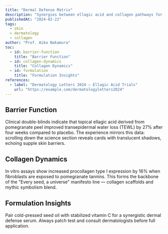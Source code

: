 ```yaml
---
title: "Dermal Defense Matrix"
description: "Synergies between ellagic acid and collagen pathways for skin resilience."
publishedAt: "2024-02-22"
tags:
  - skin
  - dermatology
  - collagen
author: "Prof. Aiko Nakamura"
toc:
  - id: barrier-function
    title: "Barrier Function"
  - id: collagen-dynamics
    title: "Collagen Dynamics"
  - id: formulation
    title: "Formulation Insights"
references:
  - label: "Dermatology Letters 2024 — Ellagic Acid Trials"
    url: "https://example.com/dermatologyletters2024"
---
```


<section id="barrier-function">

## Barrier Function

Clinical double-blinds indicate that topical ellagic acid derived from pomegranate peel improved transepidermal water loss (TEWL) by 27% after four weeks compared to placebo. The experience mirrors this data: scrolling down the science section reveals cards with translucent shadows, echoing supple skin barriers.

</section>

<section id="collagen-dynamics">

## Collagen Dynamics

In vitro assays show increased procollagen type I expression by 16% when fibroblasts are exposed to pomegranate tannins. This forms the backbone of the "Every seed, a universe" manifesto line — collagen scaffolds and mythic symbolism blend.

</section>

<section id="formulation">

## Formulation Insights

Pair cold-pressed seed oil with stabilized vitamin C for a synergistic dermal defense serum. Always patch test and consult dermatologists before full application.

</section>
